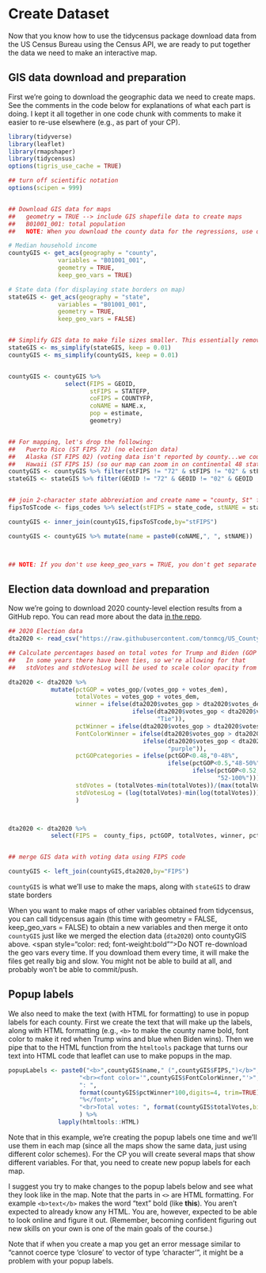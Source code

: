 # Create Dataset

Now that you know how to use the tidycensus package download data from the US Census Bureau using the Census API, we are ready to put together the data we need to make an interactive map. 

## GIS data download and preparation

First we're going to download the geographic data we need to create maps.
See the comments in the code below for explanations of what each part is doing.
I kept it all together in one code chunk with comments to make it easier to re-use elsewhere (e.g., as part of your CP).

```r
library(tidyverse)
library(leaflet)
library(rmapshaper)
library(tidycensus)
options(tigris_use_cache = TRUE)

## turn off scientific notation
options(scipen = 999)


## Download GIS data for maps
##   geometry = TRUE --> include GIS shapefile data to create maps
##   B01001_001: total population
##   NOTE: When you download the county data for the regressions, use options: geometry = False, keep_geo_vars = FALSE

# Median household income
countyGIS <- get_acs(geography = "county",
              variables = "B01001_001",
              geometry = TRUE,
              keep_geo_vars = TRUE)

# State data (for displaying state borders on map)
stateGIS <- get_acs(geography = "state",
              variables = "B01001_001",
              geometry = TRUE,
              keep_geo_vars = FALSE)


## Simplify GIS data to make file sizes smaller. This essentially removes some details along coastlines and very-not-straight borders. 
stateGIS <- ms_simplify(stateGIS, keep = 0.01)
countyGIS <- ms_simplify(countyGIS, keep = 0.01)


countyGIS <- countyGIS %>% 
                select(FIPS = GEOID, 
                       stFIPS = STATEFP, 
                       coFIPS = COUNTYFP, 
                       coNAME = NAME.x, 
                       pop = estimate, 
                       geometry)


## For mapping, let's drop the following: 
##   Puerto Rico (ST FIPS 72) (no election data)
##   Alaska (ST FIPS 02) (voting data isn't reported by county...we could also map the legislative districts, but we're not going to since we'd rather have smaller maps without those extra details)
##   Hawaii (ST FIPS 15) (so our map can zoom in on continental 48 states)
countyGIS <- countyGIS %>% filter(stFIPS != "72" & stFIPS != "02" & stFIPS != "15")
stateGIS <- stateGIS %>% filter(GEOID != "72" & GEOID != "02" & GEOID != "15")


## join 2-character state abbreviation and create name = "county, St" for labeling maps (e.g., Outagamie, WI) 
fipsToSTcode <- fips_codes %>% select(stFIPS = state_code, stNAME = state) %>% unique()

countyGIS <- inner_join(countyGIS,fipsToSTcode,by="stFIPS")

countyGIS <- countyGIS %>% mutate(name = paste0(coNAME,", ", stNAME))



## NOTE: If you don't use keep_geo_vars = TRUE, you don't get separate STATEFP and COUNTYFP, but you can use mutate() and create stFIPS = substr(GEOID,1,2) and coFIPS = substr(GEOID,3,5)
```




## Election data download and preparation

Now we're going to download 2020 county-level election results from a GitHub repo.
You can read more about the data [in the repo](https://github.com/tonmcg/US_County_Level_Election_Results_08-20). 


```r
## 2020 Election data
dta2020 <- read_csv("https://raw.githubusercontent.com/tonmcg/US_County_Level_Election_Results_08-20/master/2020_US_County_Level_Presidential_Results.csv")

## Calculate percentages based on total votes for Trump and Biden (GOP and Dem) only
##   In some years there have been ties, so we're allowing for that
##   stdVotes and stdVotesLog will be used to scale color opacity from 0 to 1 based on total votes

dta2020 <- dta2020 %>% 
            mutate(pctGOP = votes_gop/(votes_gop + votes_dem),
                   totalVotes = votes_gop + votes_dem,
                   winner = ifelse(dta2020$votes_gop > dta2020$votes_dem,"Trump",
                                   ifelse(dta2020$votes_gop < dta2020$votes_dem,"Biden", 
                                          "Tie")),
                   pctWinner = ifelse(dta2020$votes_gop > dta2020$votes_dem,pctGOP,1-pctGOP),
                   FontColorWinner = ifelse(dta2020$votes_gop > dta2020$votes_dem,"red",
                                      ifelse(dta2020$votes_gop < dta2020$votes_dem,"blue",
                                             "purple")),
                   pctGOPcategories = ifelse(pctGOP<0.48,"0-48%", 
                                             ifelse(pctGOP<0.5,"48-50%", 
                                                    ifelse(pctGOP<0.52, "50-52%",
                                                           "52-100%"))),
                   stdVotes = (totalVotes-min(totalVotes))/(max(totalVotes)-min(totalVotes)),
                   stdVotesLog = (log(totalVotes)-min(log(totalVotes)))/(max(log(totalVotes))-min(log(totalVotes)))
                   )



dta2020 <- dta2020 %>% 
            select(FIPS =  county_fips, pctGOP, totalVotes, winner, pctWinner, pctGOPcategories, FontColorWinner, stdVotes, stdVotesLog)


## merge GIS data with voting data using FIPS code

countyGIS <- left_join(countyGIS,dta2020,by="FIPS")
```

`countyGIS` is what we'll use to make the maps, along with `stateGIS` to draw state borders

When you want to make maps of other variables obtained from tidycensus, you can call tidycensus again (this time with geometry = FALSE, keep_geo_vars = FALSE) to obtain a new variables and then merge it onto `countyGIS` just like we merged the election data (`dta2020`) onto countyGIS above.
<span style="color: red; font-weight:bold"">Do NOT re-download the geo vars every time.</span>
If you download them every time, it will make the files get really big and slow. You might not be able to build at all, and probably won't be able to commit/push. 

## Popup labels

We also need to make the text (with HTML for formatting) to use in popup labels for each county.
First we create the text that will make up the labels, along with HTML formatting (e.g., `<b>` to make the county name bold, font color to make it red when Trump wins and blue when Biden wins). 
Then we pipe that to the HTML function from the `htmltools` package that turns our text into HTML code that leaflet can use to make popups in the map. 


```r
popupLabels <- paste0("<b>",countyGIS$name," (",countyGIS$FIPS,")</b>",
                    "<br><font color='",countyGIS$FontColorWinner,"'>",countyGIS$winner, 
                    ": ",
                    format(countyGIS$pctWinner*100,digits=4, trim=TRUE),
                    "%</font>",
                    "<br>Total votes: ", format(countyGIS$totalVotes,big.mark=",", trim=TRUE)
                    ) %>% 
              lapply(htmltools::HTML)
```

Note that in this example, we're creating the popup labels one time and we'll use them in each map (since all the maps show the same data, just using different color schemes). 
For the CP you will create several maps that show different variables. 
For that, you need to create new popup labels for each map. 

I suggest you try to make changes to the popup labels below and see what they look like in the map. 
Note that the parts in `<>` are HTML formatting. For example `<b>text</b>` makes the word "text" bold (like <b>this</b>). 
You aren't expected to already know any HTML. 
You are, however, expected to be able to look online and figure it out. 
(Remember, becoming confident figuring out new skills on your own is one of the main goals of the course.)


Note that if when you create a map you get an error message similar to "cannot coerce type 'closure' to vector of type 'character'", it might be a problem with your popup labels. 


